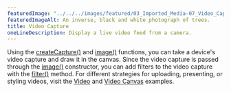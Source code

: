 ---
featuredImage: "../../../images/featured/03_Imported_Media-07_Video_Capture-thumbnail.png"
featuredImageAlt: An inverse, black and white photograph of trees.
title: Video Capture
oneLineDescription: Display a live video feed from a camera.
---

Using the 
<a href="https://p5js.org/reference/p5/createCapture" target="_blank">createCapture()</a>
and <a href="https://p5js.org/reference/p5/image" target="_blank">image()</a> 
functions, you can take a device's video capture and draw it in the canvas. 
Since the video capture is passed through the
<a href="https://p5js.org/reference/p5/image" target="_blank">image()</a> 
constructor, you can add filters to the video capture with the 
<a href="https://p5js.org/reference/p5/filter" target="_blank">filter()</a> 
method. For different strategies for uploading, presenting, or styling videos, 
visit the
<a href="https://p5js.org/examples/imported-media-video/" target="_blank">Video</a> and
<a href="https://p5js.org/examples/imported-media-video-canvas/" target="_blank">Video Canvas</a> 
examples.